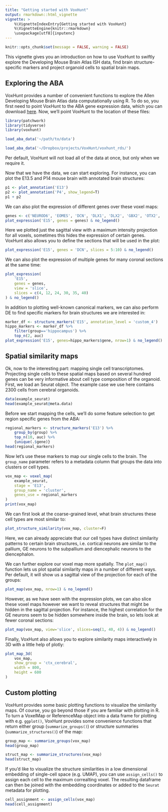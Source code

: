 ```yaml
---
title: "Getting started with VoxHunt"
output: rmarkdown::html_vignette
vignette: >
    %\VignetteIndexEntry{Getting started with VoxHunt}
    %\VignetteEngine{knitr::rmarkdown}
    \usepackage[utf8]{inputenc}
---
```



```r
knitr::opts_chunk$set(message = FALSE, warning = FALSE)
```

This vignette gives you an introduction on how to use VoxHunt to swiftly explore the Developing Mouse Brain Atlas ISH data, find brain structure-specific markers and project organoid cells to spatial brain maps.

## Exploring the ABA

VoxHunt provides a number of convenient functions to explore the Allen Developing Mouse Brain Atlas data computationally using R. To do so, you first need to point VoxHunt to the ABA gene expression data, which you can download [here](https://data.mendeley.com/datasets/g4xg38mwcn/2). Now, we'll point VoxHunt to the location of these files:  

```r
library(patchwork)
library(tidyverse)
library(voxhunt)
```
```r
load_aba_data('~/path/to/data')
```
```r
load_aba_data('~/Dropbox/projects/VoxHunt/voxhunt_rds/')
```
Per default, VoxHunt will not load all of the data at once, but only when we require it. 

Now that we have the data, we can start exploring. For instance, you can plot the E13.5 and P14 mouse brain with annotated brain structures:
```r
p1 <- plot_annotation('E13')
p2 <- plot_annotation('P4', show_legend=T)
p1 + p2
```

We can also plot the expression of different genes over these voxel maps:

```r
genes <- c('NEUROD6', 'EOMES', 'DCN', 'DLX1', 'DLX2', 'GBX2', 'OTX2', 'GATA3', 'PAX8')
plot_expression('E15', genes = genes) & no_legend()
```

Here we plotted just the sagittal view with a maximum intensity projection for all voxels, sometimes this hides the expression of certain genes. VoxHunt also allows you to define the sections that will be used in the plot:

```r
plot_expression('E15', genes = 'DCN', slices = 5:10) & no_legend()
```

We can also plot the expression of multiple genes for many coronal sections at the same time:

```r
plot_expression(
    'E15', 
    genes = genes, 
    view = 'slice', 
    slices = c(4, 12, 24, 30, 35, 40)
) & no_legend()
```


In addition to plotting well-known canonical markers, we can also perform DE to find specific markers for brain structures we are interested in:

```r
marker_df <- structure_markers('E15', annotation_level = 'custom_4')
hippo_markers <- marker_df %>% 
    filter(group=='hippocampus') %>% 
    top_n(2, auc)
plot_expression('E15', genes=hippo_markers$gene, nrow=1) & no_legend()
```


## Spatial similarity maps

Ok, now to the interesting part: mapping single cell transcriptomes. Projecting single cells to these spatial maps based on several hundred genes can be very informative about cell type composition of the organoid. First, we load an Seurat object. The example case we use here contains 2300 cells from cerebral organoids.

```r
data(example_seurat)
head(example_seurat@meta.data)
```

Before we start mapping the cells, we'll do some feature selection to get region specific genes from the ABA:

```r
regional_markers <- structure_markers('E13') %>%
    group_by(group) %>%
    top_n(10, auc) %>% 
    {unique(.$gene)}
head(regional_markers)
```

Now let's use these markers to map our single cells to the brain. The `group_name` parameter refers to a metadata column that groups the data into clusters or cell types.

```r
vox_map <- voxel_map(
    example_seurat, 
    stage = 'E13', 
    group_name = 'cluster', 
    genes_use = regional_markers
)
print(vox_map)
```

We can first look at the coarse-grained level, what brain structures these cell types are most similar to:

```r
plot_structure_similarity(vox_map, cluster=F)
```

Here, we can already appreciate that our cell types have distinct similarity patterns to certain brain structures, i.e. cortical neurons are similar to the pallium, GE neurons to the subpallium and diencephalic neurons to the diencephalon. 

We can further explore our voxel map more spatially. The `plot_map()` function lets us plot spatial similarity maps in a number of different ways. Per default, it will show us a sagittal view of the projection for each of the groups:

```r
plot_map(vox_map, nrow=1) & no_legend()
```


However, as we have seen with the expression plots, we can also slice these voxel maps however we want to reveal structures that might be hidden in the sagittal projection. For instance, the highest correlation for the GE neurons seem to be hidden somewhere inside the brain, so lets look at fewer coronal sections: 


```r
plot_map(vox_map, view='slice', slices=seq(1, 40, 4)) & no_legend()
```

Finally, VoxHunt also allows you to explore similarity maps interactively in 3D with a little help of plotly:

```r
plot_map_3d(
    vox_map, 
    show_group = 'ctx_cerebral', 
    width = 800, 
    height = 600
)
```


## Custom plotting

VoxHunt provides some basic plotting functions to visualize the similarity maps. Of course, you go beyond those if you are familiar with plotting in R. To turn a VoxelMap or ReferenceMap object into a data frame for plotting with e.g. `ggplot()`, VoxHunt provides some convenience functions that return either group (`summarize_groups()`) or structure summaries (`summarize_structures()`)  of the map:

```r
group_map <- summarize_groups(vox_map)
head(group_map)
```

```r
struct_map <- summarize_structures(vox_map)
head(struct_map)
```

If you'd like to visualize the structure similarities in a low dimensional embedding of single-cell space (e.g. UMAP), you can use `assign_cells()` to assign each cell to the maximum correalting voxel. The resulting dataframe can then be joined with the embedding coordinates or added to the `Seurat` metadata for plotting. 

```r
cell_assignment <- assign_cells(vox_map)
head(cell_assignment)
```



